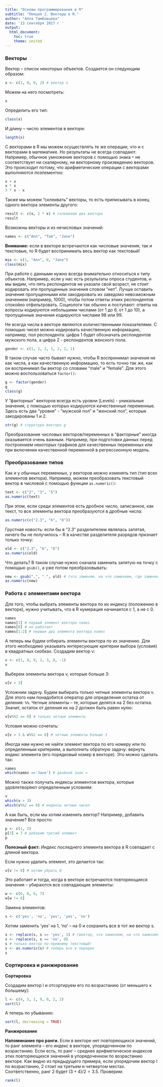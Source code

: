 ```yaml
---
title: "Основы программирования в R"
subtitle: "Лекция 2. Векторы в R."
author: "Алла Тамбовцева"
date: '13 сентября 2017 г '
output:
  html_document:
    toc: true
    theme: united
---
```


### Bекторы

Вектор -- список некоторых объектов. Создается он следующим образом:

```r
x <- c(1, 0, 0, 2) # вектор x
```

Можем на него посмотреть:

```r
x
```

Определить его тип:

```r
class(x)
```

И длину -- число элементов в векторе:

```r
length(x)
```
С векторами в R мы можем осуществлять те же операции, что и с векторами в математике. Но результаты не всегда совпадают. Например, обычное умножение векторов с помощью знака `*` не соответствует ни скалярному, ни векторному произведению векторов. Это происходит потому, что арифметические операции с векторами выполняются поэлементно: 

```r
x + x 
x * x 
3 * x - x
```

Также мы можем "склеивать" векторы, то есть приписывать в конец одного вектора элементы другого:
```r
result <- c(x, 2 * x) # склеиваем два вектора
result
```

Возможны векторы и из нечисловых значений:
```r
names <- c("Ann", "Tom", "Jane") 
```
**Внимание:** если в векторе встречаются как числовые значения, так и текстовые, то R будет воспринимать весь вектор как текстовый!
```r
mix <- c(1, "Ann", 0, "Jane")
class(mix)
```
При работе с данными нужно всегда внимательно относиться к типу объектов. Например, если у нас есть результаты опроса студентов, и мы видим, что пять респондентов не указали свой возраст, не стоит кодировать эти пропущенные значения словом "нет". Лучше оставить значения пропущенными или закодировать их заведомо невозможным значением (например, 1000), чтобы потом ответы этиих респондентов спокойно отфильтровать. Социологи так обычно и поступают: ответы на вопросы кодируются небольшими числами (от 1 до 6, от 1 до 10), а пропущенные значения кодируются числами 98 или 99.


Не всегда числа в векторе являются количественными показателями. C помощью чисел можно кодировать качественную информацию, например, пол респондента: цифра 1 будет обозначать респондентов мужского пола, а цифра 2 - респондентов женского пола. 
```r
gender <- c(1, 1, 2, 1, 2, 2, 1)
```

В таком случае часто бывает нужно, чтобы R воспринимал значения не как числа, а как качественную информацию, то есть точно так же, как он воспринимал бы вектор со словами "male" и "female". Для этого можно воспользоваться `factor()`:
```r
g <- factor(gender)
g
class(g)
```
У "факторных" векторов всегда есть уровни (Levels) - уникальные значения, с помощью которых кодируются качественные переменные. Здесь есть два "уровня" - "мужской пол" и "женский пол", которые закодированы 1 и 2.

```r
str(g) # структура вектора g
```

Преобразование числовых векторов/переменных в "факторные" иногда оказывается очень важным. Например, при подготовки данных перед построением некоторых графиков для качественных переменных или при включении качественной переменной в регрессионную модель. 

### Преобразование типов

Как и у обычных переменных, у векторов можно изменять тип (тип всех элементов вектора). Например, можем преобразовать текстовый вектор в числовой с помощью функции `as.numeric()`:

```r
text <- c("2", "3", "5")
as.numeric(text)
```

При этом, если среди элементов есть дробное число, записанное, как текст, то все элементы вектора преобразуются в дробные числа:

```r
as.numeric(c("2.3", "6", "8"))
```
Грустная новость: если бы в "2.3" разделителем являлась запятая, ничего бы не получилось -- R в качестве разделителя разрядов признает только точку:
```r
old <- c("2,3", "6", "8")
as.numeric(old)
```

Что делать? В таком случае нужно сначала заменить запятую на точку с помощью `gsub()`, а уже потом преобразовывать: 

```r
new <- gsub(",", ".", old) # (что заменям, на что заменяем, где заменяем) 
as.numeric(new)
```


### Работа с элементами вектора

Для того, чтобы выбрать элементы вектора по их индексу (положению в векторе), нужно учитывать, что в R нумерация начинается с 1, а не с 0.

```r
names
names[1] # первый элемент вектора names
names[0] # не работает
names[1:2] # первые два элемента вектора names
```

А теперь мы будем отбирать элементы вектора по их значению. Для этого необходимо указывать интересующие критерии выбора (условия) в квадратных скобках. Создадим вектор v:
```r
v <- c(1, 8, 9, 2, 3, 0, -1)
v
```
Выберем элементы вектора v, которые больше 3:
```r
v[v > 3] 
```
Усложним задачу. Будем выбирать только четные элементы вектора v. Для этого нам понадобится оператор для определения остатка от деления: `%%`. Четные элементы -- те, которые делятся на 2 без остатка. Значит, остаток от деления их на 2 должен быть равен нулю:

```r
v[v%%2 == 0] # только четные элементы
```

Условия можно сочетать:

```r
v[v > 3 & v%%2 == 0] # четные элементы больше 3 
```

Иногда нам нужно не найти элемент вектора по его номеру или по определенным критериям, а выполнить обратную задачу: вернуть индекс элемента (его порядковый номер в векторе). Это можно сделать так:

```r
names
which(names =='Jane') # двойной знак =
```
Можно также получать индексы элементов вектора, которые удовлетворяют определенным условиям:
```r
v
which(v > 3)
which(v%%2 == 0) # индексы четных чисел
```

А как быть, если мы хотим изменить вектор? Например, добавить значение? Все просто:

```r
p <- c(1, 2)
p[3] = 7 # добавим третий элемент
p
```
**Полезный факт:** Индекс последнего элемента вектора в R совпадает с длиной вектора.

Если нужно удалить элемент, это делается так:
```r
v[v != 8] # хотим убрать 8
```
Это работает и тогда, когда в векторе встречаются повторяющиеся значения -- убираются все совпадающие элементы:
```r
w <- c(6, 6, 6, 7)
w[w != 6]
```

Замена элементов:
```r
s <- c('yes', 'no', 'yes', 'yes', 'no') 
```

Хотим заменить 'yes' на 1, 'no' -- на 0 и сохранить все в тот же вектор s.
```r
s <- replace(s, s == 'yes', 1) # (вектор, что заменяем, на что заменяем)
s <- replace(s, s == 'no', 0)
s # только вектор по-прежнему текстовый!
s <- as.numeric(s) # теперь все в порядке
s
```

### Сортировка и ранжирование

**Сортировка**

Создадим вектор l и отсортируем его по возрастанию (от меньшего к большему):
```r
l <- c(4, 5, 1, 9, 0, 2, 2)
sort(l)
```
А теперь по убыванию:
```r
sort(l, decreasing = TRUE) 
```

**Ранжирование**

**Напоминание про ранги.** Если в векторе нет повторяющихся значений, то ранг элемента -- его индекс в векторе, упорядоченном по возрастанию. Если есть, то ранг -- среднее арифметическое индексов этих повторяющихся значений в упорядоченном по возрастанию векторе. Как видно из предыдущего примера, если упорядочим вектор l по возрастанию, 2 стоит на третьем и четвертом местах. Соответственно, ранг 2 будет $(3+4)/2 = 3.5$. Проверим:
```r
rank(l) 
```

